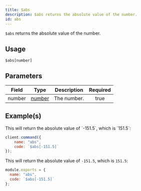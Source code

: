 ```yaml
---
title: $abs
description: $abs returns the absolute value of the number.
id: abs
---
```


`$abs` returns the absolute value of the number.

## Usage

```aoi
$abs[number]
```

## Parameters

| Field  | Type                                                                                              | Description | Required |
| ------ | ------------------------------------------------------------------------------------------------- | ----------- | :------: |
| number | [number](https://developer.mozilla.org/en-US/docs/Web/JavaScript/Reference/Global_Objects/Number) | The number. |   true   |

## Example(s)


<Example>

<div slot="default">
This will return the absolute value of `-151.5`, which is `151.5`:

```javascript
client.command({
    name: "abs",
    code: `$abs[-151.5]`
});
```
</div>
<div slot="handler">

This will return the absolute value of `-151.5`, which is `151.5`:

```javascript
module.exports = {
  name: "abs",
  code: `$abs[-151.5]`
};
```
</div>
<div slot="example">
<DiscordComponents
  client:load transition:persist
  client:only="react"
  bot="151.5"
  user="!abs"
/>
</div>
</Example>